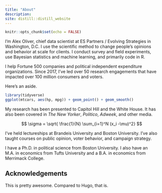 ```yaml
---
title: "About"
description:
site: distill::distill_website
---
```



```r
knitr::opts_chunk$set(echo = FALSE)
```

I’m Alex Oliver, chief data scientist at ES Partners / Evolving Strategies in Washington, D.C. I use the scientific method to change people’s opinions and behavior at scale for clients. I conduct survey and field experiments, use Bayesian statistics and machine learning, and primarily code in R.

I help Fortune 500 companies and political independent expenditure organizations. Since 2017, I’ve led over 50 research engagements that have impacted over 100 million consumers and voters.

<aside>
Here's an aside.
```r
library(tidyverse)
ggplot(mtcars, aes(hp, mpg)) + geom_point() + geom_smooth()
```
</aside>

My research has been presented to Capitol Hill and the White House. It has also been covered in *The New Yorker*, *Politico*, *Adweek*, and other media.

$$
\sigma = \sqrt{ \frac{1}{N} \sum_{i=1}^N (x_i -\mu)^2}
$$

I’ve held lectureships at Brandeis University and Boston University. I’ve also taught courses on public opinion, voter behavior, and campaign strategy.

I have a Ph.D. in political science from Boston University. I also have an M.A. in economics from Tufts University and a B.A. in economics from Merrimack College.

## Acknowledgements{.appendix}

This is pretty awesome. Compared to Hugo, that is.


